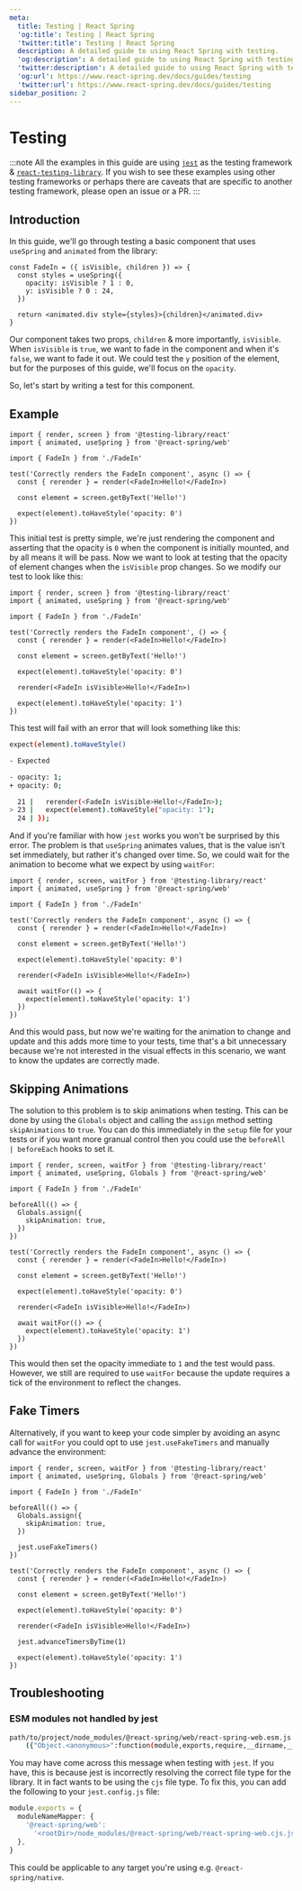 ```yaml
---
meta:
  title: Testing | React Spring
  'og:title': Testing | React Spring
  'twitter:title': Testing | React Spring
  description: A detailed guide to using React Spring with testing.
  'og:description': A detailed guide to using React Spring with testing.
  'twitter:description': A detailed guide to using React Spring with testing.
  'og:url': https://www.react-spring.dev/docs/guides/testing
  'twitter:url': https://www.react-spring.dev/docs/guides/testing
sidebar_position: 2
---
```


# Testing

:::note
All the examples in this guide are using [`jest`](https://jestjs.io/) as the testing framework & [`react-testing-library`](https://testing-library.com/docs/react-testing-library/intro/).
If you wish to see these examples using other testing frameworks or perhaps there are caveats
that are specific to another testing framework, please open an issue or a PR.
:::

## Introduction

In this guide, we'll go through testing a basic component that uses `useSpring` and `animated` from the library:

```tsx
const FadeIn = ({ isVisible, children }) => {
  const styles = useSpring({
    opacity: isVisible ? 1 : 0,
    y: isVisible ? 0 : 24,
  })

  return <animated.div style={styles}>{children}</animated.div>
}
```

Our component takes two props, `children` & more importantly, `isVisible`. When `isVisible` is `true`, we want to fade
in the component and when it's `false`, we want to fade it out. We could test the `y` position of the element, but for
the purposes of this guide, we'll focus on the `opacity`.

So, let's start by writing a test for this component.

## Example

```tsx
import { render, screen } from '@testing-library/react'
import { animated, useSpring } from '@react-spring/web'

import { FadeIn } from './FadeIn'

test('Correctly renders the FadeIn component', async () => {
  const { rerender } = render(<FadeIn>Hello!</FadeIn>)

  const element = screen.getByText('Hello!')

  expect(element).toHaveStyle('opacity: 0')
})
```

This initial test is pretty simple, we're just rendering the component and asserting that the opacity is `0` when the
component is initially mounted, and by all means it will be pass. Now we want to look at testing that the opacity of element
changes when the `isVisible` prop changes. So we modify our test to look like this:

```tsx lines=13-15
import { render, screen } from '@testing-library/react'
import { animated, useSpring } from '@react-spring/web'

import { FadeIn } from './FadeIn'

test('Correctly renders the FadeIn component', () => {
  const { rerender } = render(<FadeIn>Hello!</FadeIn>)

  const element = screen.getByText('Hello!')

  expect(element).toHaveStyle('opacity: 0')

  rerender(<FadeIn isVisible>Hello!</FadeIn>)

  expect(element).toHaveStyle('opacity: 1')
})
```

This test will fail with an error that will look something like this:

```bash
expect(element).toHaveStyle()

- Expected

- opacity: 1;
+ opacity: 0;

  21 |   rerender(<FadeIn isVisible>Hello!</FadeIn>);
> 23 |   expect(element).toHaveStyle("opacity: 1");
  24 | });
```

And if you're familiar with how `jest` works you won't be surprised by this error. The problem is that `useSpring` animates
values, that is the value isn't set immediately, but rather it's changed over time. So, we could wait for the animation to
become what we expect by using `waitFor`:

```tsx lines=1,6,15-17
import { render, screen, waitFor } from '@testing-library/react'
import { animated, useSpring } from '@react-spring/web'

import { FadeIn } from './FadeIn'

test('Correctly renders the FadeIn component', async () => {
  const { rerender } = render(<FadeIn>Hello!</FadeIn>)

  const element = screen.getByText('Hello!')

  expect(element).toHaveStyle('opacity: 0')

  rerender(<FadeIn isVisible>Hello!</FadeIn>)

  await waitFor(() => {
    expect(element).toHaveStyle('opacity: 1')
  })
})
```

And this would pass, but now we're waiting for the animation to change and update and this adds more time to your tests, time
that's a bit unnecessary because we're not interested in the visual effects in this scenario, we want to know the updates are
correctly made.

## Skipping Animations

The solution to this problem is to skip animations when testing. This can be done by using the `Globals` object and calling the `assign`
method setting `skipAnimations` to `true`. You can do this immediately in the `setup` file for your tests or if you want more granual
control then you could use the `beforeAll | beforeEach` hooks to set it.

```tsx lines=2,5-10
import { render, screen, waitFor } from '@testing-library/react'
import { animated, useSpring, Globals } from '@react-spring/web'

import { FadeIn } from './FadeIn'

beforeAll(() => {
  Globals.assign({
    skipAnimation: true,
  })
})

test('Correctly renders the FadeIn component', async () => {
  const { rerender } = render(<FadeIn>Hello!</FadeIn>)

  const element = screen.getByText('Hello!')

  expect(element).toHaveStyle('opacity: 0')

  rerender(<FadeIn isVisible>Hello!</FadeIn>)

  await waitFor(() => {
    expect(element).toHaveStyle('opacity: 1')
  })
})
```

This would then set the opacity immediate to `1` and the test would pass. However, we still are required to use `waitFor` because the update
requires a tick of the environment to reflect the changes.

## Fake Timers

Alternatively, if you want to keep your code simpler by avoiding an async call for `waitFor` you could opt to use `jest.useFakeTimers` and manually advance the environment:

```tsx lines=11,23
import { render, screen, waitFor } from '@testing-library/react'
import { animated, useSpring, Globals } from '@react-spring/web'

import { FadeIn } from './FadeIn'

beforeAll(() => {
  Globals.assign({
    skipAnimation: true,
  })

  jest.useFakeTimers()
})

test('Correctly renders the FadeIn component', async () => {
  const { rerender } = render(<FadeIn>Hello!</FadeIn>)

  const element = screen.getByText('Hello!')

  expect(element).toHaveStyle('opacity: 0')

  rerender(<FadeIn isVisible>Hello!</FadeIn>)

  jest.advanceTimersByTime(1)

  expect(element).toHaveStyle('opacity: 1')
})
```

## Troubleshooting

### ESM modules not handled by jest

```bash
path/to/project/node_modules/@react-spring/web/react-spring-web.esm.js.js:1
    ({"Object.<anonymous>":function(module,exports,require,__dirname,__filename,global,jest){import _objectWithoutPropertiesLoose from '@babel/runtime/helpers/esm/objectWithoutPropertiesLoose';
```

You may have come across this message when testing with `jest`. If you have, this is because jest
is incorrectly resolving the correct file type for the library. It in fact wants to be using the
`cjs` file type. To fix this, you can add the following to your `jest.config.js` file:

```ts
module.exports = {
  moduleNameMapper: {
    '@react-spring/web':
      '<rootDir>/node_modules/@react-spring/web/react-spring-web.cjs.js',
  },
}
```

This could be applicable to any target you're using e.g. `@react-spring/native`.
